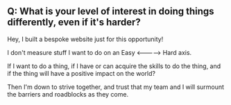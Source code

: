 ## Q: What is your level of interest in doing things differently, even if it's harder?

Hey, I built a bespoke website just for this opportunity!

I don't measure stuff I want to do on an Easy <-----> Hard axis.

If I want to do a thing, if I have or can acquire the skills to do the thing, and if the thing will have a positive impact on the world?

Then I'm down to strive together, and trust that my team and I will surmount the barriers and roadblocks as they come.
